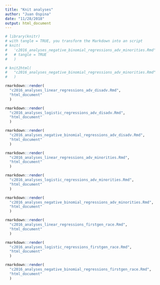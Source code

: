 ```yaml
---
title: "Knit analyses"
author: "Juan Ospina"
date: "11/28/2018"
output: html_document
---
```


```r
# library(knitr)
# with tangle = TRUE, you transform the Markdown into an script
# knit(
#   'c2016_analyses_negative_binomial_regressions_adv_minorities.Rmd'
#   # tangle = TRUE
#   )

# knit2html(
#   "c2016_analyses_negative_binomial_regressions_adv_minorities.Rmd"
#   )

rmarkdown::render(
  "c2016_analyses_linear_regressions_adv_disadv.Rmd", 
  "html_document"
  )

rmarkdown::render(
  "c2016_analyses_logistic_regressions_adv_disadv.Rmd", 
  "html_document"
  )

rmarkdown::render(
  "c2016_analyses_negative_binomial_regressions_adv_disadv.Rmd", 
  "html_document"
  )

rmarkdown::render(
  "c2016_analyses_linear_regressions_adv_minorities.Rmd", 
  "html_document"
  )

rmarkdown::render(
  "c2016_analyses_logistic_regressions_adv_minorities.Rmd", 
  "html_document"
  )

rmarkdown::render(
  "c2016_analyses_negative_binomial_regressions_adv_minorities.Rmd", 
  "html_document"
  )

rmarkdown::render(
  "c2016_analyses_linear_regressions_firstgen_race.Rmd", 
  "html_document"
  )

rmarkdown::render(
  "c2016_analyses_logistic_regressions_firstgen_race.Rmd", 
  "html_document"
  )

rmarkdown::render(
  "c2016_analyses_negative_binomial_regressions_firstgen_race.Rmd", 
  "html_document"
  )
```

